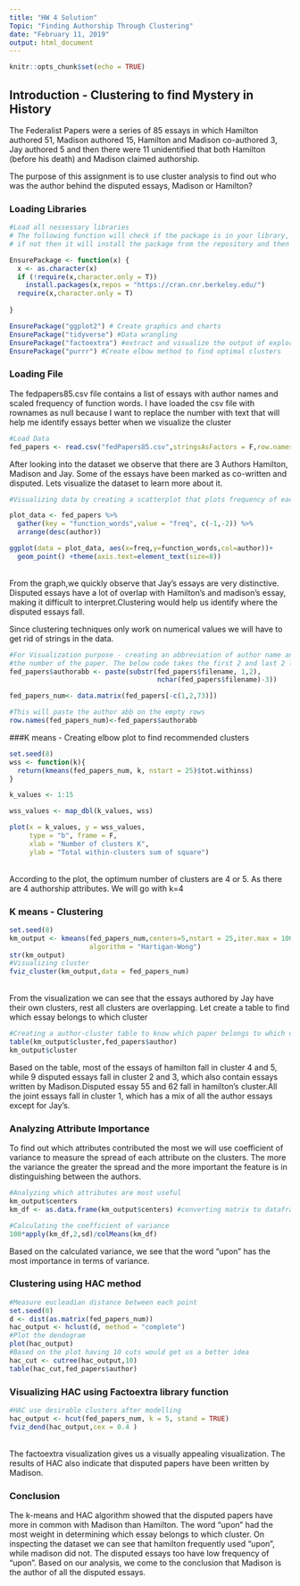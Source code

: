 ---
title: "HW 4 Solution"
Topic: "Finding Authorship Through Clustering"
date: "February 11, 2019"
output: html_document
---

```{r setup, include=FALSE}
knitr::opts_chunk$set(echo = TRUE)
```

## Introduction - Clustering to find Mystery in History
The Federalist Papers were a series of 85 essays in which Hamilton authored 51, Madison authored 15, Hamilton
and Madison co-authored 3, Jay authored 5 and then there were 11 unidentified that both Hamilton (before his
death) and Madison claimed authorship.

The purpose of this assignment is to use cluster analysis to find out who was the author behind the disputed essays, Madison or Hamilton?

### Loading Libraries
```{r loaddata, message=FALSE}
#Load all nessessary libraries
# The following function will check if the package is in your library, 
# if not then it will install the package from the repository and then load it

EnsurePackage <- function(x) {
  x <- as.character(x)
  if (!require(x,character.only = T))
    install.packages(x,repos = "https://cran.cnr.berkeley.edu/")
  require(x,character.only = T)
  
}

EnsurePackage("ggplot2") # Create graphics and charts
EnsurePackage("tidyverse") #Data wrangling
EnsurePackage("factoextra") #extract and visualize the output of exploratory multivariate data analyses
EnsurePackage("purrr") #Create elbow method to find optimal clusters
```


### Loading File
The fedpapers85.csv file contains a list of essays with author names and scaled frequency of function words. I have loaded the csv file with rownames as null because I want to replace the number with text that will help me identify essays better when we visualize the cluster

```{r csv, echo=FALSE}
#Load Data
fed_papers <- read.csv("fedPapers85.csv",stringsAsFactors = F,row.names = NULL)
```

After looking into the dataset we observe that there are 3 Authors Hamilton, Madison and Jay. Some of the essays have been marked as co-written and disputed. Lets visualize the dataset to learn more about it.

```{r dataexplore, echo=FALSE}
#Visualizing data by creating a scatterplot that plots frequency of each word by author

plot_data <- fed_papers %>%
  gather(key = "function_words",value = "freq", c(-1,-2)) %>%
  arrange(desc(author))

ggplot(data = plot_data, aes(x=freq,y=function_words,col=author))+
  geom_point() +theme(axis.text=element_text(size=8))
```
</br>From the graph,we quickly observe that Jay's essays are very distinctive.
Disputed essays have a lot of overlap with Hamilton's and madison's essay, making it difficult to interpret.Clustering would help us identify where the disputed essays fall.

Since clustering techniques only work on numerical values we will have to get rid of strings in the data. 
```{r cleaning, echo=FALSE}
#For Visualization purpose - creating an abbreviation of author name and 
#the number of the paper. The below code takes the first 2 and last 2 letters of filename creates a new column authorabb
fed_papers$authorabb <- paste(substr(fed_papers$filename, 1,2),                        substr(fed_papers$filename,nchar(fed_papers$filename)-5,
                                     nchar(fed_papers$filename)-3))

fed_papers_num<- data.matrix(fed_papers[-c(1,2,73)])

#This will paste the author abb on the empty rows
row.names(fed_papers_num)<-fed_papers$authorabb
```

###K means - Creating elbow plot to find recommended clusters
```{r elbow, echo=FALSE}
set.seed(8)
wss <- function(k){
  return(kmeans(fed_papers_num, k, nstart = 25)$tot.withinss)
}

k_values <- 1:15

wss_values <- map_dbl(k_values, wss)

plot(x = k_values, y = wss_values, 
     type = "b", frame = F,
     xlab = "Number of clusters K",
     ylab = "Total within-clusters sum of square")
```
</br>According to the plot, the optimum number of clusters are 4 or 5. As there are 4 authorship attributes. We will go with k=4

### K means - Clustering
```{r}
set.seed(8)
km_output <- kmeans(fed_papers_num,centers=5,nstart = 25,iter.max = 100,
                    algorithm = "Hartigan-Wong")
str(km_output)
#Visualizing cluster
fviz_cluster(km_output,data = fed_papers_num)
```
</br>From the visualization we can see that the essays authored by Jay have their own clusters, rest all clusters are overlapping. Let create a table to find which essay belongs to which cluster

```{r table, message=FALSE}
#Creating a author-cluster table to know which paper belongs to which cluster
table(km_output$cluster,fed_papers$author)
km_output$cluster
```
Based on the table, most of the essays of hamilton fall in cluster 4 and 5, while 9 disputed essays fall in cluster 2 and 3, which also contain essays written by Madison.Disputed essay 55 and 62 fall in hamilton's cluster.All the joint essays fall in cluster 1, which has a mix of all the author essays except for Jay's.

### Analyzing Attribute Importance
To find out which attributes contributed the most we will use coefficient of variance to measure the spread of each attribute on the clusters. The more the variance the greater the spread and the more important the feature is in distinguishing between the authors.
```{r attributes, message=FALSE}
#Analyzing which attributes are most useful
km_output$centers
km_df <- as.data.frame(km_output$centers) #converting matrix to dataframe

#Calculating the coefficient of variance
100*apply(km_df,2,sd)/colMeans(km_df)
```
Based on the calculated variance, we see that the word "upon" has the most importance in terms of variance.

### Clustering using HAC method
```{r, message =FALSE}
#Measure eucleadian distance between each point
set.seed(8)
d <- dist(as.matrix(fed_papers_num)) 
hac_output <- hclust(d, method = "complete")
#Plot the dendogram
plot(hac_output)
#Based on the plot having 10 cuts would get us a better idea 
hac_cut <- cutree(hac_output,10)
table(hac_cut,fed_papers$author)
```

### Visualizing HAC using Factoextra library function
```{r}
#HAC use desirable clusters after modelling
hac_output <- hcut(fed_papers_num, k = 5, stand = TRUE)
fviz_dend(hac_output,cex = 0.4 )
```
</br>The factoextra visualization gives us a visually appealing visualization. The results of HAC also indicate that disputed papers have been written by Madison.

### Conclusion
The k-means and HAC algorithm showed that the disputed papers have more in common with Madison than Hamilton. The word "upon" had the most weight in determining which essay belongs to which cluster. On inspecting the dataset we can see that hamilton frequently used "upon", while madison did not. The disputed essays too have low frequency of "upon". Based on our analysis, we come to the conclusion that Madison is the author of all the disputed essays.

